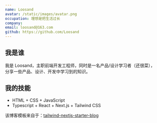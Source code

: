 ```yaml
---
name: Loosand
avatar: /static/images/avatar.png
occupation: 理想是把生活过长
company:
email: loosand@163.com
github: https://github.com/Loosand
---
```


## 我是谁

我是 Loosand，主职前端开发工程师，同时是一名产品/设计学习者（还很菜），分享一些产品、设计、开发中学习到的知识。

## 我的技能

- HTML + CSS + JavaScript
- Typescript + React + Next.js + Tailwind CSS

该博客模板来自于：[tailwind-nextjs-starter-blog](https://github.com/timlrx/tailwind-nextjs-starter-blog)
